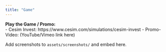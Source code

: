 ```yaml
---
title: "Game"
---
```

**Play the Game / Promo:**  
- Cesim Invest: https://www.cesim.com/simulations/cesim-invest
- Promo-Video: (YouTube/Vimeo link here)

Add screenshots to `assets/screenshots/` and embed here.
